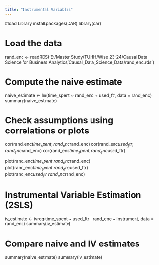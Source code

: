 ```yaml
---
title: "Instrumental Variables"
---
```


#load Library
install.packages(CAR)
library(car)

# Load the data
rand_enc <- readRDS('E:/Master Study/TUHH/Wise 23-24/Causal Data Science for Business Analytics/Causal_Data_Science_Data/rand_enc.rds')

# Compute the naive estimate
naive_estimate <- lm(time_spent ~ rand_enc + used_ftr, data = rand_enc)
summary(naive_estimate)

# Check assumptions using correlations or plots
cor(rand_enc$time_spent, rand_enc$rand_enc)
cor(rand_enc$used_ftr, rand_enc$rand_enc)
cor(rand_enc$time_spent, rand_enc$used_ftr)

plot(rand_enc$time_spent ~ rand_enc$rand_enc)
plot(rand_enc$time_spent ~ rand_enc$used_ftr)
plot(rand_enc$used_ftr ~ rand_enc$rand_enc)

# Instrumental Variable Estimation (2SLS)
iv_estimate <- ivreg(time_spent ~ used_ftr | rand_enc ~ instrument, data = rand_enc)
summary(iv_estimate)

# Compare naive and IV estimates
summary(naive_estimate)
summary(iv_estimate)
